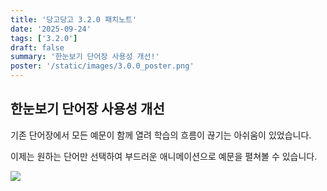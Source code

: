 ```yaml
---
title: '당고당고 3.2.0 패치노트'
date: '2025-09-24'
tags: ['3.2.0']
draft: false
summary: '한눈보기 단어장 사용성 개선!'
poster: '/static/images/3.0.0_poster.png'
---
```


## 한눈보기 단어장 사용성 개선

기존 단어장에서 모든 예문이 함께 열려 학습의 흐름이 끊기는 아쉬움이 있었습니다.

이제는 원하는 단어만 선택하여 부드러운 애니메이션으로 예문을 펼쳐볼 수 있습니다.

![](https://velog.velcdn.com/images/psb7391/post/c4649f63-8c8a-42ac-bb4e-842c0cf07f3b/image.png)
